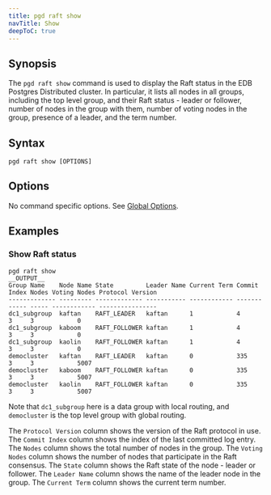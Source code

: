 ```yaml
---
title: pgd raft show
navTitle: Show
deepToC: true
---
```


## Synopsis

The `pgd raft show` command is used to display the Raft status in the EDB Postgres Distributed cluster. In particular, it lists all nodes in all groups, including the top level group, and their Raft status - leader or follower, number of nodes in the group with them, number of voting nodes in the group, presence of a leader, and the term number.

## Syntax

```plaintext
pgd raft show [OPTIONS]
```

## Options

No command specific options. See [Global Options](/pgd/5.7/cli/command_ref/#global-options).

## Examples

### Show Raft status

```shell
pgd raft show
__OUTPUT__
Group Name    Node Name State         Leader Name Current Term Commit Index Nodes Voting Nodes Protocol Version
------------- --------- ------------- ----------- ------------ ------------ ----- ------------ ----------------
dc1_subgroup  kaftan    RAFT_LEADER   kaftan      1            4            3     3            0               
dc1_subgroup  kaboom    RAFT_FOLLOWER kaftan      1            4            3     3            0               
dc1_subgroup  kaolin    RAFT_FOLLOWER kaftan      1            4            3     3            0               
democluster   kaftan    RAFT_LEADER   kaftan      0            335          3     3            5007            
democluster   kaboom    RAFT_FOLLOWER kaftan      0            335          3     3            5007            
democluster   kaolin    RAFT_FOLLOWER kaftan      0            335          3     3            5007     
```

Note that `dc1_subgroup` here is a data group with local routing, and `democluster` is the top level group with global routing.

The `Protocol Version` column shows the version of the Raft protocol in use.
The `Commit Index` column shows the index of the last committed log entry.
The `Nodes` column shows the total number of nodes in the group.
The `Voting Nodes` column shows the number of nodes that participate in the Raft consensus.
The `State` column shows the Raft state of the node - leader or follower. The `Leader Name` column shows the name of the leader node in the group.
The `Current Term` column shows the current term number.
